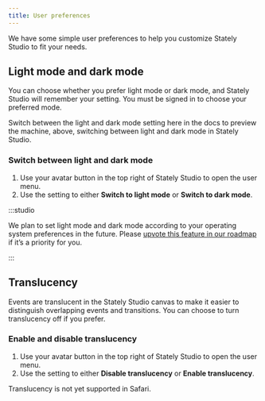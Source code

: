 ```yaml
---
title: User preferences
---
```


We have some simple user preferences to help you customize Stately Studio to fit your needs.

## Light mode and dark mode

You can choose whether you prefer light mode or dark mode, and Stately Studio will remember your setting. You must be signed in to choose your preferred mode.

<EmbedMachine name="Light mode and dark mode machine" embedURL="https://stately.ai/registry/editor/embed/727e0f1f-2f71-447c-a3e5-de435d73480b?machineId=e99b8c7d-7dc3-44a5-a8d3-984223ff33f7"/>

Switch between the light and dark mode setting here in the docs to preview the machine, above, switching between light and dark mode in Stately Studio.

### Switch between light and dark mode

1. Use your avatar button in the top right of Stately Studio to open the user menu.
2. Use the setting to either <Sun size={18}/> **Switch to light mode** or <Moon size={18}/> **Switch to dark mode**.

:::studio

We plan to set light mode and dark mode according to your operating system preferences in the future. Please [upvote this feature in our roadmap](https://feedback.stately.ai/editor/p/automatic-lightdark-mode-based-on-system-preferences) if it’s a priority for you.

:::

## Translucency

Events are translucent in the Stately Studio canvas to make it easier to distinguish overlapping events and transitions. You can choose to turn translucency off if you prefer.

### Enable and disable translucency

1. Use your avatar button in the top right of Stately Studio to open the user menu.
2. Use the setting to either <Sparkle size={18}/> **Disable translucency** or <Sparkle size={18}/> **Enable translucency**.

Translucency is not yet supported in Safari.